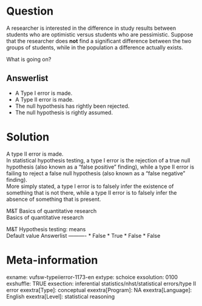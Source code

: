 Question
========
A researcher is interested in the difference in study results between
students who are optimistic versus students who are pessimistic. Suppose
that the researcher does **not** find a significant difference between
the two groups of students, while in the population a difference
actually exists.  
  
What is going on?

Answerlist
----------
* A Type I error is made.
* A Type II error is made.
* The null hypothesis has rightly been rejected.
* The null hypothesis is rightly assumed.

Solution
========





A type II error is made.  
In statistical hypothesis testing, a type I error is the rejection of a
true null hypothesis (also known as a "false positive" finding), while a
type II error is failing to reject a false null hypothesis (also known
as a "false negative" finding).  
More simply stated, a type I error is to falsely infer the existence of
something that is not there, while a type II error is to falsely infer
the absence of something that is present.





M&T Basics of quantitative research  
Basics of quantitative research

M&T Hypothesis testing: means  
Default value
Answerlist
----------
* False
* True
* False
* False

Meta-information
================
exname: vufsw-typeiierror-1173-en
extype: schoice
exsolution: 0100
exshuffle: TRUE
exsection: inferential statistics/nhst/statistical errors/type II error
exextra[Type]: conceptual
exextra[Program]: NA
exextra[Language]: English
exextra[Level]: statistical reasoning

